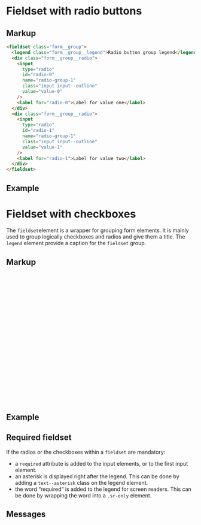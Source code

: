 
<Meta of={FieldsetStories} />

# Fieldset with radio buttons

## Markup

```html
<fieldset class="form__group">
  <legend class="form__group__legend">Radio button group legend</legend>
  <div class="form__group__radio">
    <input
      type="radio"
      id="radio-0"
      name="radio-group-1"
      class="input input--outline"
      value="value-0"
    />
    <label for="radio-0">Label for value one</label>
  </div>
  <div class="form__group__radio">
    <input
      type="radio"
      id="radio-1"
      name="radio-group-1"
      class="input input--outline"
      value="value-1"
    />
    <label for="radio-1">Label for value two</label>
  </div>
</fieldset>
```

## Example

<Canvas of={FieldsetStories.WithRadio} />

<Controls of={FieldsetStories.WithRadio} />

# Fieldset with checkboxes

The `fieldset`element is a wrapper for grouping form elements. It is mainly used to group logically checkboxes and radios and give them a title.
The `legend` element provide a caption for the `fieldset` group.

## Markup

```html
<fieldset class="form__group">
  <legend class="form__group__legend">Radio button group legend</legend>
  <div class="form__group__radio">
    <input
      type="radio"
      id="radio-0"
      name="radio-group-1"
      class="input input--outline"
      value="value-0"
    />
    <label for="radio-0">Label for value one</label>
  </div>
  <div class="form__group__radio">
    <input
      type="radio"
      id="radio-1"
      name="radio-group-1"
      class="input input--outline"
      value="value-1"
    />
    <label for="radio-1">Label for value two</label>
  </div>
</fieldset>
```

## Example

<Canvas of={FieldsetStories.WithCheckboxes} />

<Controls of={FieldsetStories.WithCheckboxes} />

## Required fieldset

If the radios or the checkboxes within a `fieldset` are mandatory:

- a `required` attribute is added to the input elements, or to the first input element.
- an asterisk is displayed right after the legend. This can be done by adding a `text--asterisk` class on the legend element.
- the word “required“ is added to the legend for screen readers. This can be done by wrapping the word into a `.sr-only` element.

<Canvas of={FieldsetStories.RequiredFieldset} />

## Messages

<Canvas of={FieldsetStories.MessagesFieldset} />
